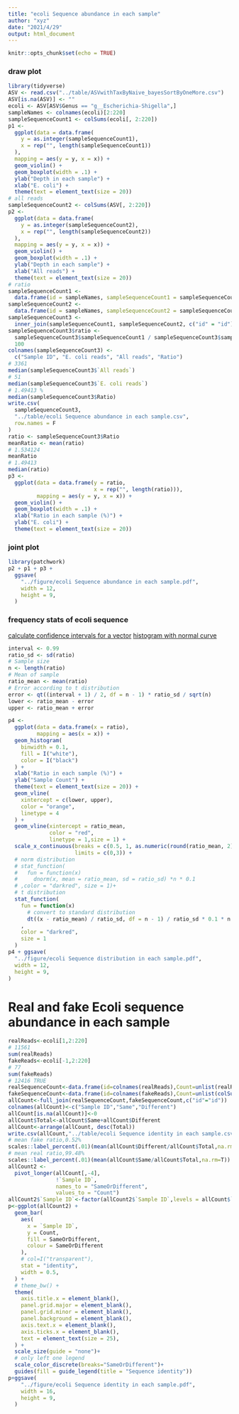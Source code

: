 ```yaml
---
title: "ecoli Sequence abundance in each sample"
author: "xyz"
date: "2021/4/29"
output: html_document
---
```


```r
knitr::opts_chunk$set(echo = TRUE)
```

### draw plot

```r
library(tidyverse)
ASV <- read.csv("../table/ASVwithTaxByNaive_bayesSortByOneMore.csv")
ASV[is.na(ASV)] <- ""
ecoli <- ASV[ASV$Genus == "g__Escherichia-Shigella",]
sampleNames <- colnames(ecoli)[2:220]
sampleSequenceCount1 <- colSums(ecoli[, 2:220])
p1 <-
  ggplot(data = data.frame(
    y = as.integer(sampleSequenceCount1),
    x = rep("", length(sampleSequenceCount1))
  ),
  mapping = aes(y = y, x = x)) +
  geom_violin() +
  geom_boxplot(width = .1) +
  ylab("Depth in each sample") +
  xlab("E. coli") +
  theme(text = element_text(size = 20))
# all reads
sampleSequenceCount2 <- colSums(ASV[, 2:220])
p2 <-
  ggplot(data = data.frame(
    y = as.integer(sampleSequenceCount2),
    x = rep("", length(sampleSequenceCount2))
  ),
  mapping = aes(y = y, x = x)) +
  geom_violin() +
  geom_boxplot(width = .1) +
  ylab("Depth in each sample") +
  xlab("All reads") +
  theme(text = element_text(size = 20))
# ratio
sampleSequenceCount1 <-
  data.frame(id = sampleNames, sampleSequenceCount1 = sampleSequenceCount1)
sampleSequenceCount2 <-
  data.frame(id = sampleNames, sampleSequenceCount2 = sampleSequenceCount2)
sampleSequenceCount3 <-
  inner_join(sampleSequenceCount1, sampleSequenceCount2, c("id" = "id"))
sampleSequenceCount3$ratio <-
  sampleSequenceCount3$sampleSequenceCount1 / sampleSequenceCount3$sampleSequenceCount2 *
  100
colnames(sampleSequenceCount3) <-
  c("Sample ID", "E. coli reads", "All reads", "Ratio")
# 3361
median(sampleSequenceCount3$`All reads`)
# 51
median(sampleSequenceCount3$`E. coli reads`)
# 1.49413 %
median(sampleSequenceCount3$Ratio)
write.csv(
  sampleSequenceCount3,
  "../table/ecoli Sequence abundance in each sample.csv",
  row.names = F
)
ratio <- sampleSequenceCount3$Ratio
meanRatio <- mean(ratio)
# 1.534124
meanRatio
# 1.49413
median(ratio)
p3 <-
  ggplot(data = data.frame(y = ratio,
                           x = rep("", length(ratio))),
         mapping = aes(y = y, x = x)) +
  geom_violin() +
  geom_boxplot(width = .1) +
  xlab("Ratio in each sample (%)") +
  ylab("E. coli") +
  theme(text = element_text(size = 20))
```

### joint plot

```r
library(patchwork)
p2 + p1 + p3 +
  ggsave(
    "../figure/ecoli Sequence abundance in each sample.pdf",
    width = 12,
    height = 9,
  )
```

### frequency stats of ecoli sequence

[calculate confidence intervals for a vector](https://stackoverflow.com/questions/48612153/how-to-calculate-confidence-intervals-for-a-vector)
[histogram with normal curve](https://stackoverflow.com/questions/6967664/ggplot2-histogram-with-normal-curve)

```r
interval <- 0.99
ratio_sd <- sd(ratio)
# Sample size
n <- length(ratio)
# Mean of sample
ratio_mean <- mean(ratio)
# Error according to t distribution
error <- qt((interval + 1) / 2, df = n - 1) * ratio_sd / sqrt(n)
lower <- ratio_mean - error
upper <- ratio_mean + error

p4 <-
  ggplot(data = data.frame(x = ratio),
         mapping = aes(x = x)) +
  geom_histogram(
    binwidth = 0.1,
    fill = I("white"),
    color = I("black")
  ) +
  xlab("Ratio in each sample (%)") +
  ylab("Sample Count") +
  theme(text = element_text(size = 20)) +
  geom_vline(
    xintercept = c(lower, upper),
    color = "orange",
    linetype = 4
  ) +
  geom_vline(xintercept = ratio_mean,
             color = "red",
             linetype = 1,size = 1) +
  scale_x_continuous(breaks = c(0.5, 1, as.numeric(round(ratio_mean, 2)), 2, 2.5),
                     limits = c(0,3)) +
  # norm distribution
  # stat_function(
  #   fun = function(x)
  #     dnorm(x, mean = ratio_mean, sd = ratio_sd) *n * 0.1
  # ,color = "darkred", size = 1)+
  # t distribution
  stat_function(
    fun = function(x)
      # convert to standard distribution
      dt((x - ratio_mean) / ratio_sd, df = n - 1) / ratio_sd * 0.1 * n
    ,
    color = "darkred",
    size = 1
  )
p4 + ggsave(
  "../figure/ecoli Sequence distribution in each sample.pdf",
  width = 12,
  height = 9,
)
```

# Real and fake Ecoli sequence abundance in each sample

```r
realReads<-ecoli[1,2:220]
# 11561
sum(realReads)
fakeReads<-ecoli[-1,2:220]
# 77
sum(fakeReads)
# 12416 TRUE
realSequenceCount<-data.frame(id=colnames(realReads),Count=unlist(realReads))
fakeSequenceCount<-data.frame(id=colnames(fakeReads),Count=unlist(colSums(fakeReads)))
allCount<-full_join(realSequenceCount,fakeSequenceCount,c("id"="id"))
colnames(allCount)<-c("Sample ID","Same","Different")
allCount[is.na(allCount)]<-0
allCount$Total<-allCount$Same+allCount$Different
allCount<-arrange(allCount, desc(Total))
write.csv(allCount,"../table/ecoli Sequence identity in each sample.csv",row.names = F)
# mean fake ratio,0.52%
scales::label_percent(.01)(mean(allCount$Different/allCount$Total,na.rm=T))
# mean real ratio,99.48%
scales::label_percent(.01)(mean(allCount$Same/allCount$Total,na.rm=T))
allCount2 <-
  pivot_longer(allCount[,-4],
               !`Sample ID`,
               names_to = "SameOrDifferent",
               values_to = "Count")
allCount2$`Sample ID`<-factor(allCount2$`Sample ID`,levels = allCount$`Sample ID`)
p<-ggplot(allCount2) +
  geom_bar(
    aes(
      x = `Sample ID`,
      y = Count,
      fill = SameOrDifferent,
      colour = SameOrDifferent
    ),
    # col=I("transparent"),
    stat = "identity",
    width = 0.5,
  ) +
  # theme_bw() +
  theme(
    axis.title.x = element_blank(),
    panel.grid.major = element_blank(),
    panel.grid.minor = element_blank(),
    panel.background = element_blank(),
    axis.text.x = element_blank(),
    axis.ticks.x = element_blank(),
    text = element_text(size = 25),
  ) +
  scale_size(guide = "none")+
  # only left one legend
  scale_color_discrete(breaks="SameOrDifferent")+
  guides(fill = guide_legend(title = "Sequence identity"))
p+ggsave(
    "../figure/ecoli Sequence identity in each sample.pdf",
    width = 16,
    height = 9,
  )
```


